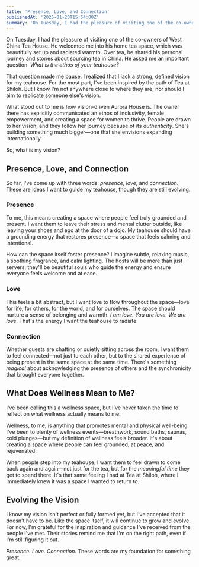 ```yaml
---
title: 'Presence, Love, and Connection'
publishedAt: '2025-01-23T15:54:00Z'
summary: 'On Tuesday, I had the pleasure of visiting one of the co-owners of West China Tea House. He welcomed me into his home tea space, which was beautifully set up and radiated warmth. Over tea, he shared his personal journey and stories about sourcing tea in China. He asked me an important question: *What is the ethos of your teahouse?*'
---
```

On Tuesday, I had the pleasure of visiting one of the co-owners of West China Tea House. He welcomed me into his home tea space, which was beautifully set up and radiated warmth. Over tea, he shared his personal journey and stories about sourcing tea in China. He asked me an important question: *What is the ethos of your teahouse?*

That question made me pause. I realized that I lack a strong, defined vision for my teahouse. For the most part, I've been inspired by the path of Tea at Shiloh. But I know I'm not anywhere close to where they are, nor should I aim to replicate someone else's vision.

What stood out to me is how vision-driven Aurora House is. The owner there has explicitly communicated an ethos of inclusivity, female empowerment, and creating a space for women to thrive. People are drawn to her vision, and they follow her journey because of its *authenticity*. She's building something much bigger—one that she envisions expanding internationally.

So, what is my vision?

## Presence, Love, and Connection
So far, I've come up with three words: *presence*, *love*, and *connection*. These are ideas I want to guide my teahouse, though they are still evolving.

### Presence
To me, this means creating a space where people feel truly grounded and present. I want them to leave their stress and mental clutter outside, like leaving your shoes and ego at the door of a dojo. My teahouse should have a grounding energy that restores presence—a space that feels calming and intentional.

How can the space itself foster presence? I imagine subtle, relaxing music, a soothing fragrance, and calm lighting. The hosts will be more than just servers; they'll be beautiful souls who guide the energy and ensure everyone feels welcome and at ease.

### Love
This feels a bit abstract, but I want love to flow throughout the space—love for life, for others, for the world, and for ourselves. The space should nurture a sense of belonging and warmth. *I am love. You are love. We are love.* That's the energy I want the teahouse to radiate.

### Connection
Whether guests are chatting or quietly sitting across the room, I want them to feel connected—not just to each other, but to the shared experience of being present in the same space at the same time. There's something *magical* about acknowledging the presence of others and the synchronicity that brought everyone together.

## What Does Wellness Mean to Me?
I've been calling this a wellness space, but I've never taken the time to reflect on what wellness actually means to me.

Wellness, to me, is anything that promotes mental and physical well-being. I've been to plenty of wellness events—breathwork, sound baths, saunas, cold plunges—but my definition of wellness feels broader. It's about creating a space where people can feel grounded, at peace, and rejuvenated.

When people step into my teahouse, I want them to feel drawn to come back again and again—not just for the tea, but for the *meaningful time* they get to spend there. It's that same feeling I had at Tea at Shiloh, where I immediately knew it was a space I wanted to return to.

## Evolving the Vision
I know my vision isn't perfect or fully formed yet, but I've accepted that it doesn't have to be. Like the space itself, it will continue to grow and evolve. For now, I'm grateful for the inspiration and guidance I've received from the people I've met. Their stories remind me that I'm on the right path, even if I'm still figuring it out.

*Presence. Love. Connection.* These words are my foundation for something great.
